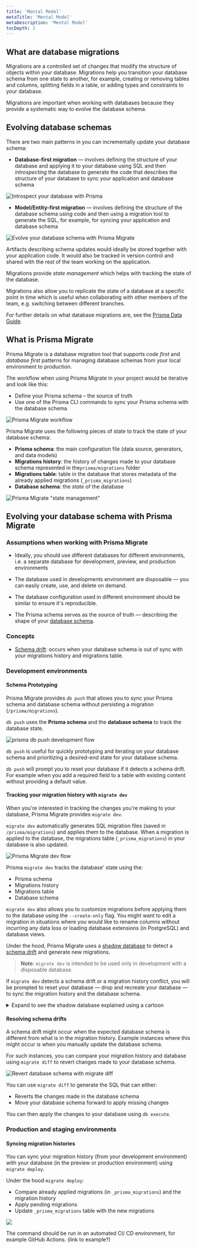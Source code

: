 ```yaml
---
title: 'Mental Model'
metaTitle: 'Mental Model'
metaDescription: 'Mental Model'
tocDepth: 3
---
```


## What are database migrations

Migrations are a controlled set of changes that modify the structure of objects within your database. Migrations help you transition your database schema from one state to another, for example, creating or removing tables and columns, splitting fields in a table, or adding types and constraints to your database.

Migrations are important when working with databases because they provide a systematic way to evolve the database schema.

## Evolving database schemas

There are two main patterns in you can incrementally update your database schema:

- **Database-first migration** — involves defining the structure of your database and applying it to your database using SQL and then _introspecting_ the database to generate the code that describes the structure of your database to sync your application and database schema

![Introspect your database with Prisma](https://res.cloudinary.com/prismaio/image/upload/v1628761155/docs/f7itiYw.png)

- **Model/Entity-first migration** — involves defining the structure of the database schema using code and then using a migration tool to generate the SQL, for example, for syncing your application and database schema

![Evolve your database schema with Prisma Migrate](https://user-images.githubusercontent.com/33921841/189865730-f6f8b402-4f6e-4a4b-b168-ba615bf51ca2.png)

Artifacts describing schema updates would ideally be stored together with your application code. It would also be tracked in version control and shared with the rest of the team working on the application.

Migrations provide _state management_ which helps with tracking the state of the database.

Migrations also allow you to replicate the state of a database at a specific point in time which is useful when collaborating with other members of the team, e.g. switching between different branches.

For further details on what database migrations are, see the [Prisma Data Guide](https://www.prisma.io/dataguide/types/relational/what-are-database-migrations).

## What is Prisma Migrate

Prisma Migrate is a database migration tool that supports _code first_ and _database first_ patterns for managing database schemas from your local environment to production.

The workflow when using Prisma Migrate in your project would be iterative and look like this:

- Define your Prisma schema – the source of truth
- Use one of the Prisma CLI commands to sync your Prisma schema with the database schema

![Prisma Migrate workflow](https://user-images.githubusercontent.com/33921841/189882708-8d9e4e51-9449-4216-baf7-ac0eda0410a2.png)

Prisma Migrate uses the following pieces of state to track the state of your database schema:

- **Prisma schema**: the main configuration file (data source, generators, and data models)
- **Migrations history**: the history of changes made to your database schema represented in the`prisma/migrations` folder
- **Migrations table**: table in the database that stores metadata of the already applied migrations (`_prisma_migrations`)
- **Database schema**: the _state_ of the database

![Prisma Migrate "state management"](https://user-images.githubusercontent.com/33921841/189885586-0e0d7852-8ac7-4842-a6cb-bd158c20d28e.png)

## Evolving your database schema with Prisma Migrate

### Assumptions when working with Prisma Migrate

- Ideally, you should use different databases for different environments, i.e. a separate database for development, preview, and production environments
- The database used in developments environment are disposable — you can easily create, use, and delete on demand.
- The database configuration used in different environment should be similar to ensure it's reproducible.

- The Prisma schema serves as the source of truth — describing the shape of your [database schema](https://www.prisma.io/dataguide/intro/database-glossary#schema).

### Concepts

- [Schema drift](/guides/database/developing-with-prisma-migrate/troubleshooting-development#schema-drift): occurs when your database schema is out of sync with your migrations history and migrations table.

### Development environments

#### Schema Prototyping

Prisma Migrate provides `db push` that allows you to sync your Prisma schema and database schema without persisting a migration (`/prisma/migrations`).

`db push` uses the **Prisma schema** and the **database schema** to track the database state.

![prisma db push development flow](https://user-images.githubusercontent.com/33921841/189866483-cec55d83-d1fe-4446-9c28-0a60329f975d.png)

`db push` is useful for quickly prototyping and iterating on your database schema and prioritizing a desired-end state for your database schema.

`db push` will prompt you to reset your database if it detects a schema drift. For example when you add a required field to a table with existing content without providing a default value.

#### Tracking your migration history with `migrate dev`

When you're interested in tracking the changes you're making to your database, Prisma Migrate provides `migrate dev`.

`migrate dev` automatically generates SQL migration files (saved in `/prisma/migrations`) and applies them to the database. When a migration is applied to the database, the migrations table (`_prisma_migrations`) in your database is also updated.

![Prisma Migrate dev flow](https://user-images.githubusercontent.com/33921841/189875756-5df6ba94-c7a9-4e9c-a8f7-ce4d5d09b204.png)

Prisma `migrate dev` tracks the database' state using the:

- Prisma schema
- Migrations history
- Migrations table
- Database schema

`migrate dev` also allows you to customize migrations before applying them to the database using the `--create-only` flag. You might want to edit a migration in situations where you would like to rename columns without incurring any data loss or loading database extensions (in PostgreSQL) and database views.

Under the hood, Prisma Migrate uses a [shadow database](concepts/components/prisma-migrate/shadow-database) to detect a [schema drift](/concepts/components/prisma-migrate/shadow-database#detecting-schema-drift) and generate new migrations.

> **Note**: `migrate dev` is intended to be used only in development with a disposable database.

If `migrate dev` detects a schema drift or a migration history conflict, you will be prompted to reset your database — drop and recreate your database — to sync the migration history and the database schema.

<details>

<summary> Expand to see the shadow database explained using a cartoon</summary>

![A cartoon that shows how the shadow database works.](shadow-database.png)

</details>

#### Resolving schema drifts

A schema drift might occur when the expected database schema is different from what is in the migration history. Example instances where this might occur is when you manually update the database schema.

For such instances, you can compare your migration history and database using `migrate diff` to revert changes made to your database schema.

![Revert database schema with `migrate diff`](https://user-images.githubusercontent.com/33921841/189894555-b1dedf54-a8eb-4e29-9bf4-85a5615030b4.png)

You can use `migrate diff` to generate the SQL that can either:

- Reverts the changes made in the database schema
- Move your database schema forward to apply missing changes

You can then apply the changes to your database using `db execute`.

### Production and staging environments

#### Syncing migration histories

You can sync your migration history (from your development environment) with your database (in the preview or production environment) using `migrate deploy`.

Under the hood `migrate deploy`:

- Compare already applied migrations (in `_prisma_migrations`) and the migration history
- Apply pending migrations
- Update `_prisma_migrations` table with the new migrations

![](../../../300-guides/050-database/100-developing-with-prisma-migrate/deploy-db.png)

The command should be run in an automated CI/ CD environment, for example GitHub Actions. (link to example?)
